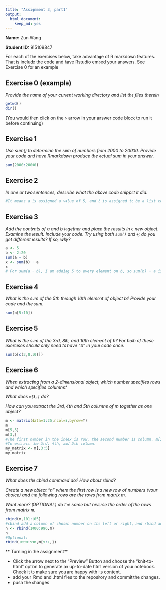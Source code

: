 ---
title: "Assignment 3, part1"
output: 
  html_document: 
    keep_md: yes
---

__Name:__ Zun Wang

__Student ID:__ 915109847

For each of the exercises below, take advantage of R markdown features.  That is include the code and have Rstudio embed your answers.  See Exercise 0 for an example


## Exercise 0 (example)
_Provide the name of your current working directory and list the files therein_
```{r}
getwd()
dir()
```

(You would then click on the > arrow in your answer code block to run it before continuing)

## Exercise 1
_Use sum() to determine the sum of numbers from 2000 to 20000.  Provide your code and have Rmarkdown produce the actual sum in your answer._
```{r}
sum(2000:20000)

```


## Exercise 2
_In one or two sentences, describe what the above code snippet it did._

```{r}
#It means a is assigned a value of 5, and b is assigned to be a list containing integers from 2 to 20.
```

## Exercise 3
_Add the contents of a and b together and place the results in a new object.  Examine the result.  Include your code.  Try using both `sum()` and `+`; do you get different results?  If so, why?_

```{r}
a <- 5
b <- 2:20
sum(a + b)
x <- sum(b) + a
x
# For sum(a + b), I am adding 5 to every element on b, so sum(b) + a is the actual sum of every element in it.
```
## Exercise 4
_What is the sum of the 5th through 10th element of object b?  Provide your code and the sum._
```{r}
sum(b[5:10])
```

## Exercise 5
_What is the sum of the 3rd, 8th, and 10th element of b?  For both of these exercises should only need to have "b" in your code once._
```{r}
sum(b[c(3,8,10)])
```

## Exercise 6
_When extracting from a 2-dimensional object, which number specifies rows and which specifies columns?_

_What does `m[3,]` do?_

_How can you extract the 3rd, 4th and 5th columns of m together as one object?_
```{r}
m <- matrix(data=1:25,ncol=5,byrow=T)
m
m[5,5]
m[3,]
#The first number in the index is row, the second number is column. m[3,] generates the whole third row.
#To extract the 3rd, 4th, and 5th column.
my_matrix <- m[,3:5]
my_matrix
```

## Exercise 7
_What does the cbind command do?  How about rbind?_

_Create a new object "n" where the first row is a new row of numbers (your choice) and the following rows are the rows from matrix m._

_Want more? (OPTIONAL) do the same but reverse the order of the rows from matrix m._

```{r}
cbind(m,101:105)
#cbind add a column of chosen number on the left or right, and rbind add a row of chosen number at the top or bottom.
n <- rbind(1000:996,m)
n
#Optional:
rbind(1000:996,m[5:1,])


```
** Turning in the assignment**

* Click the arrow next to the "Preview" Button and choose the "knit-to-html" option to generate an up-to-date html version of your notebook.  Check it to make sure you are happy with its content.
* add your .Rmd and .html files to the repository and commit the changes.
* push the changes
